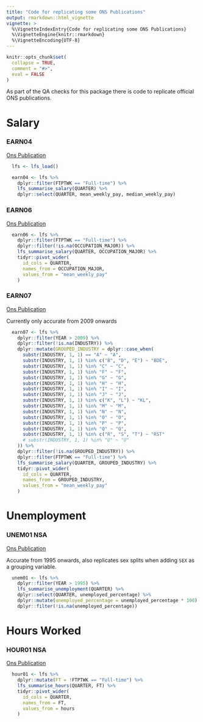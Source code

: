 ```yaml
---
title: "Code for replicating some ONS Publications"
output: rmarkdown::html_vignette
vignette: >
  %\VignetteIndexEntry{Code for replicating some ONS Publications}
  %\VignetteEngine{knitr::rmarkdown}
  %\VignetteEncoding{UTF-8}
---
```


```r
knitr::opts_chunk$set(
  collapse = TRUE,
  comment = "#>",
  eval = FALSE
)
```

As part of the QA checks for this package there is code to replicate official ONS publications.

# Salary

### EARN04

[Ons Publication](https://www.ons.gov.uk/employmentandlabourmarket/peopleinwork/earningsandworkinghours/datasets/grossweeklyearningsoffulltimeemployeesearn04)

```r
  lfs <- lfs_load()

  earn04 <- lfs %>%
    dplyr::filter(FTPTWK == "Full-time") %>%
    lfs_summarise_salary(QUARTER) %>%
    dplyr::select(QUARTER, mean_weekly_pay, median_weekly_pay)
```

### EARN06

[Ons Publication](https://www.ons.gov.uk/employmentandlabourmarket/peopleinwork/earningsandworkinghours/datasets/grossweeklyearningsbyoccupationearn06)

```r
  earn06 <- lfs %>%
    dplyr::filter(FTPTWK == "Full-time") %>%
    dplyr::filter(!is.na(OCCUPATION_MAJOR)) %>%
    lfs_summarise_salary(QUARTER, OCCUPATION_MAJOR) %>%
    tidyr::pivot_wider(
      id_cols = QUARTER,
      names_from = OCCUPATION_MAJOR,
      values_from = "mean_weekly_pay"
    )
```


### EARN07

[Ons Publication](https://www.ons.gov.uk/employmentandlabourmarket/peopleinwork/earningsandworkinghours/datasets/grossweeklyearningsbyindustryearn07)

Currently only accurate from 2009 onwards

```r
  earn07 <- lfs %>%
    dplyr::filter(YEAR > 2009) %>%
    dplyr::filter(!is.na(INDUSTRY)) %>%
    dplyr::mutate(GROUPED_INDUSTRY = dplyr::case_when(
      substr(INDUSTRY, 1, 1) == "A" ~ "A",
      substr(INDUSTRY, 1, 1) %in% c("B", "D", "E") ~ "BDE",
      substr(INDUSTRY, 1, 1) %in% "C" ~ "C",
      substr(INDUSTRY, 1, 1) %in% "F" ~ "F",
      substr(INDUSTRY, 1, 1) %in% "G" ~ "G",
      substr(INDUSTRY, 1, 1) %in% "H" ~ "H",
      substr(INDUSTRY, 1, 1) %in% "I" ~ "I",
      substr(INDUSTRY, 1, 1) %in% "J" ~ "J",
      substr(INDUSTRY, 1, 1) %in% c("K", "L") ~ "KL",
      substr(INDUSTRY, 1, 1) %in% "M" ~ "M",
      substr(INDUSTRY, 1, 1) %in% "N" ~ "N",
      substr(INDUSTRY, 1, 1) %in% "O" ~ "O",
      substr(INDUSTRY, 1, 1) %in% "P" ~ "P",
      substr(INDUSTRY, 1, 1) %in% "Q" ~ "Q",
      substr(INDUSTRY, 1, 1) %in% c("R", "S", "T") ~ "RST"
      # substr(INDUSTRY, 1, 1) %in% "U" ~ "U"
    )) %>%
    dplyr::filter(!is.na(GROUPED_INDUSTRY)) %>%
    dplyr::filter(FTPTWK == "Full-time") %>%
    lfs_summarise_salary(QUARTER, GROUPED_INDUSTRY) %>%
    tidyr::pivot_wider(
      id_cols = QUARTER,
      names_from = GROUPED_INDUSTRY,
      values_from = "mean_weekly_pay"
    )
```

# Unemployment

### UNEM01 NSA

[Ons Publication](https://www.ons.gov.uk/employmentandlabourmarket/peoplenotinwork/unemployment/datasets/unemploymentbyageanddurationnotseasonallyadjustedunem01nsa)

Accurate from 1995 onwards, also replicates sex splits when adding `SEX` as a grouping variable.

```r
  unem01 <- lfs %>%
    dplyr::filter(YEAR > 1995) %>%
    lfs_summarise_unemployment(QUARTER) %>%
    dplyr::select(QUARTER, unemployed_percentage) %>%
    dplyr::mutate(unemployed_percentage = unemployed_percentage * 100) %>%
    dplyr::filter(!is.na(unemployed_percentage))
```

# Hours Worked

### HOUR01 NSA

[Ons Publication](https://www.ons.gov.uk/employmentandlabourmarket/peopleinwork/earningsandworkinghours/datasets/actualweeklyhoursworkednotseasonallyadjustedhour01nsa)

```r
  hour01 <- lfs %>%
    dplyr::mutate(FT = !FTPTWK == "Full-time") %>%
    lfs_summarise_hours(QUARTER, FT) %>%
    tidyr::pivot_wider(
      id_cols = QUARTER,
      names_from = FT,
      values_from = hours
    )
```
